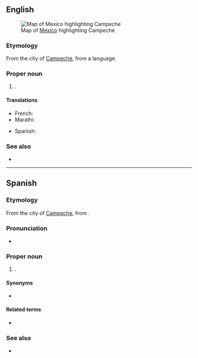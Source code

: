 {{also|campeche|campêche}}
==English==
[[File:Mexico map, MX-CAM.svg|thumb|Map of [[Mexico]] highlighting Campeche]]

===Etymology===
From the city of [[w:Campeche, Campeche|Campeche]], from a {{etyl|myn|en}} language.

===Proper noun===
{{en-proper noun}}

# {{place|en|state|c/Mexico}}.

====Translations====
{{trans-top|state of Mexico}}
* French: {{t+|fr|Campeche|m}}
* Marathi: {{t|mr|काम्पेचे|n}}
{{trans-mid}}
* Spanish: {{t+|es|Campeche|m}}
{{trans-bottom}}

===See also===
* {{pedialite}}

----

==Spanish==

===Etymology===
From the city of [[w:Campeche City|Campeche]], from {{der|es|myn|Kan Pech}}.

===Pronunciation===
* {{es-IPA}}

===Proper noun===
{{es-proper noun|m}}

# {{place|es|state|c/Mexico}}.

====Synonyms====
* {{l|es|CM}} {{qualifier|abbreviation}}

====Related terms====
* {{l|es|campechano}}

===See also===
* {{pedialite|lang=es}}